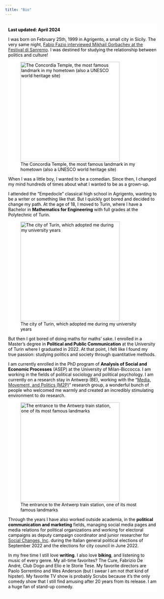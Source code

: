 ```yaml
---
title: "Bio"
---
```


```{=html}
<style>
  body {
  background-image: url("/backgrounds/background_mas.jpeg");
  background-size: cover;
  background-repeat: no-repeat;
}
  
.text-background {
    background-color: rgba(256, 256, 256, 0.75); 
    color: black; /* White text for contrast */
    padding: 5px 10px; /* Padding around text */
    display: inline-block; /* Ensures the background only takes up necessary space */
}
</style>
```
::: text-background
**Last updated: April 2024**

I was born on February 25th, 1999 in Agrigento, a small city in Sicily*.* The very same night, [Fabio Fazio interviewed Mikhail Gorbachev at the Festival di Sanremo](https://www.youtube.com/watch?v=UZh8m3KygBY). I was destined for studying the relationship between politics and culture!

![The Concordia Temple, the most famous landmark in my hometown (also a UNESCO world heritage site)](Tempio-della-Concordia-930x620.jpg){fig-align="center" width="323"}

When I was a little boy, I wanted to be a comedian. Since then, I changed my mind hundreds of times about what I wanted to be as a grown-up.

I attended the "Empedocle" classical high school in Agrigento, wanting to be a writer or something like that. But I quickly got bored and decided to change my path. At the age of 18, I moved to Turin, where I have a Bachelor in **Mathematics for Engineering** with full grades at the Polytechnic of Turin.

![The city of Turin, which adopted me during my university years](e715e7dd9599f54e9c2780ac9a2cf439.jpg){fig-align="center" width="323"}

But then I got bored of doing maths for maths' sake. I enrolled in a Master's degree in **Political and Public Communication** at the University of Turin where I graduated in 2022. At that point, I felt like I found my true passion: studying politics and society through quantitative methods.

I am currently enrolled in the PhD program of **Analysis of Social and Economic Processes** (ASEP) at the University of Milan-Biccocca. I am working in the fields of political sociology and political psychology. I am currently on a research stay in Antwerp (BE), working with the "[Media, Movement, and Politics (M2P)](https://www.uantwerpen.be/en/research-groups/m2p/)" research group, a wonderful bunch of people who welcomed me warmly and created an incredibly stimulating environment to do research.

![The entrance to the Antwerp train station, one of its most famous landmarks](images/clipboard-3574034271.png){width="323"}

Through the years I have also worked outside academia, in the **political communication and marketing** fields, managing social media pages and media relations for political organizations and working for electoral campaigns as deputy campaign coordinator and junior researcher for [Social Changes, Inc](https://www.social-changes.com/). during the Italian general political elections of September 2022 and the elections for city council in June 2022.

In my free time I still love **writing**. I also love **biking**, and listening to music of every genre. My all-time favorites? The Cure, Fabrizio De André, Club Dogo and Elio e le Storie Tese. My favorite directors are Paolo Sorrentino and Wes Anderson (but I swear I am not *that* kind of hipster). My favorite TV show is probably Scrubs because it's the only comedy show that I still find amusing after 20 years from its release. I am a huge fan of stand-up comedy.
:::
